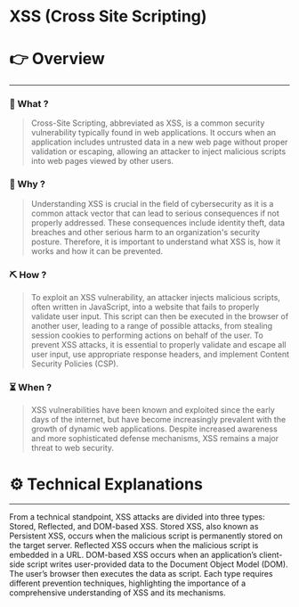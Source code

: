 # XSS (Cross Site Scripting)


# 👉 Overview

---

### 👀 What ?

> Cross-Site Scripting, abbreviated as XSS, is a common security vulnerability typically found in web applications. It occurs when an application includes untrusted data in a new web page without proper validation or escaping, allowing an attacker to inject malicious scripts into web pages viewed by other users.
> 

### 🧐 Why ?

> Understanding XSS is crucial in the field of cybersecurity as it is a common attack vector that can lead to serious consequences if not properly addressed. These consequences include identity theft, data breaches and other serious harm to an organization's security posture. Therefore, it is important to understand what XSS is, how it works and how it can be prevented.
> 

### ⛏️ How ?

> To exploit an XSS vulnerability, an attacker injects malicious scripts, often written in JavaScript, into a website that fails to properly validate user input. This script can then be executed in the browser of another user, leading to a range of possible attacks, from stealing session cookies to performing actions on behalf of the user. To prevent XSS attacks, it is essential to properly validate and escape all user input, use appropriate response headers, and implement Content Security Policies (CSP).
> 

### ⏳ When ?

> XSS vulnerabilities have been known and exploited since the early days of the internet, but have become increasingly prevalent with the growth of dynamic web applications. Despite increased awareness and more sophisticated defense mechanisms, XSS remains a major threat to web security.
> 

# ⚙️ Technical Explanations

---

From a technical standpoint, XSS attacks are divided into three types: Stored, Reflected, and DOM-based XSS. Stored XSS, also known as Persistent XSS, occurs when the malicious script is permanently stored on the target server. Reflected XSS occurs when the malicious script is embedded in a URL. DOM-based XSS occurs when an application’s client-side script writes user-provided data to the Document Object Model (DOM). The user’s browser then executes the data as script. Each type requires different prevention techniques, highlighting the importance of a comprehensive understanding of XSS and its mechanisms.
